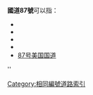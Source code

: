 '''國道87號'''可以指：
* {{Link-ko|國道87號 (韓國)|국도 제87호선}}
* {{Link-fr|國道87號 (法國)|Route nationale 87 (France)}}
* {{Link-en|國道87號 (印度)|National Highway 87 (India)}}
* {{Link-en|國道87號 (伊朗)|Road 87 (Iran)}}
* [[87号美国国道|87号美国国道]]

{{Roadindex}}
[[Category:相同編號道路索引|Category:相同編號道路索引]]''